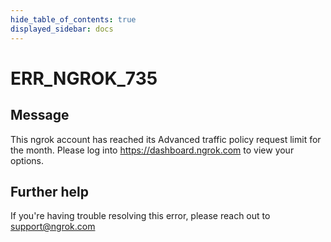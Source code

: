 ```yaml
---
hide_table_of_contents: true
displayed_sidebar: docs
---
```



# ERR_NGROK_735

## Message

This ngrok account has reached its Advanced traffic policy request limit for the month. Please log into https://dashboard.ngrok.com to view your options.

<ErrorDetails error="err_ngrok_735" />

## Further help

If you're having trouble resolving this error, please reach out to [support@ngrok.com](mailto:support@ngrok.com?subject=Help%20with%20ERR_NGROK_735)
